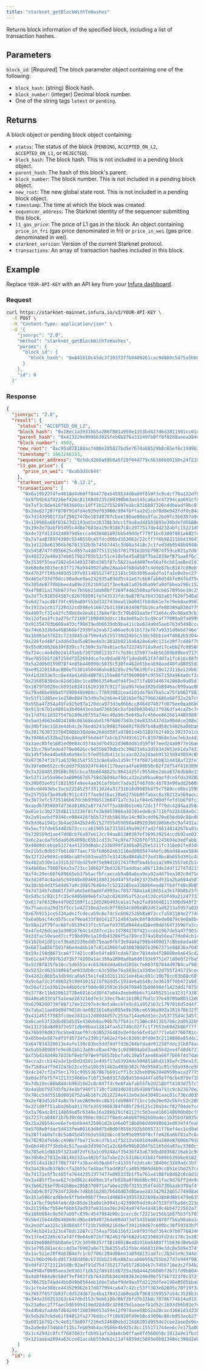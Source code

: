 ```yaml
---
title: "starknet_getBlockWithTxHashes"
---
```



Returns block information of the specified block, including a list of transaction hashes.

## Parameters

`block_id`: [*Required*] The block parameter object containing one of the following:

- `block_hash`: (string) Block hash.
- `block_number`: (integer) Decimal block number.
- One of the string tags `latest` or `pending`.

## Returns

A block object or pending block object containing:

- `status`: The status of the block (`PENDING`, `ACCEPTED_ON_L2`, `ACCEPTED_ON_L1`, or `REJECTED`).
- `block_hash`: The block hash.
  This is not included in a pending block object.
- `parent_hash`: The hash of this block's parent.
- `block_number`: The block number.
  This is not included in a pending block object.
- `new_root`: The new global state root.
  This is not included in a pending block object.
- `timestamp`: The time at which the block was created.
- `sequencer_address`: The Starknet identity of the sequencer submitting this block.
- `l1_gas_price`: The price of L1 gas in the block.
  An object containing `price_in_fri` (gas price denominated in fri) or `price_in_wei` (gas price
  denominated in wei).
- `starknet_version`: Version of the current Starknet protocol.
- `transactions`: An array of transaction hashes included in this block.

## Example

Replace `YOUR-API-KEY` with an API key from your [Infura dashboard](https://infura.io/dashboard).

### Request

<Tabs>
<TabItem value="cURL">

```bash
curl https://starknet-mainnet.infura.io/v3/YOUR-API-KEY \
  -X POST \
  -H "Content-Type: application/json" \
  -d '{
    "jsonrpc": "2.0",
    "method": "starknet_getBlockWithTxHashes",
    "params": {
      "block_id": {
        "block_hash": "0x041b10c45dc3f39372f7b9409261cac9d880c5d75a5bb077d028db20b1bd76c4"
      }
    },
    "id": 0
  }'
```

</TabItem>
</Tabs>

### Response

<Tabs>
<TabItem value="JSON">

```json
{
  "jsonrpc": "2.0",
  "result": {
    "status": "ACCEPTED_ON_L2",
    "block_hash": "0x18ec1a3931bb5a286f801a950e1153bd427d6d3811591cc01e6f074615a1f76",
    "parent_hash": "0x413229e9996b3025feb6b276a33249fb0ff0f92d8aeea284deb35ea4093dea2",
    "block_number": 4503,
    "new_root": "0xc95a878188acf408e285027bd5e7674a88529b8c65ef6c1999b3569aea8bc8",
    "timestamp": 1661246333,
    "sequencer_address": "0x5dcd266a80b8a5f29f04d779c6b166b80150c24f2180a75e82427242dab20a9",
    "l1_gas_price": {
      "price_in_wei": "0xab3d3c644"
    },
    "starknet_version": "0.12.2",
    "transactions": [
      "0x6a19b22f4fe4018d4d60ff844770a5459534d0a69f850f3c9cdcf70a132df94",
      "0x5fb5b63f0226ef426c81168d0235269398b63aa145ca6a3c47294caa691cfdc",
      "0x7af3c8de416f943660ac19ff1b12f552897eabc8316807320cddbeadf9bc01e",
      "0x2de627287f870f91dfd4e929df03980c994f6ffaa2d1cbf8d0e942fdf0c84d4",
      "0x7d1439901f2af25627470e18348787cbee190ae08ea3fac2be9fc3b6357a948",
      "0x119986a68f01623d2193ad1e26338b3dcc1f9a8add4503893e30bde7d6b80d1",
      "0x19e2e79abfb5495c4d8e7683ea19c918b7c8c2977517de4d232abfc15221d8f",
      "0x4e72fd133424d979d5ecca4d36481892bb549ddef779f1bc6340f001a682fe3",
      "0x7a7aa878974390c5546550c45fdcd66bd353063c22cff7f6b98211bb415043f",
      "0x1d1220e61366b36701332b3b74587443c3d08a3418c2c1fed3db9548b8940ec",
      "0x5458747fd956625cd857a4d07f51315b3781f9163b5b7987df59ce821a7d6f7",
      "0x402222e40e37eb6579b2785b53c51ce18e5e45a858f7ba1839ef875aa0f6c7f",
      "0x3539f55ea7282a543403278bd365f87c5622aa4d497ee56af6cb61ae8ed1d15",
      "0x68e8e3015ec6377176a944992fa8e28aab4f68dab07c4dde87bc8167c08ebf6",
      "0x47b3ff195d403d5197a9114055274f12181c56b3095aa6dfa1fa1e0e2ec27f6",
      "0x465ef3fd70dcc90adee9ae232935a83dd5c41e67c6b6fab6d5dbfe84fbd75c2",
      "0x305de8770bbbee4a09e22621b91d1f3ee9a81a07646a09fa9dfbbea296c152f",
      "0x4f8811a176b673fec7b56621dab0bff369f4463588aaf69cb6570956e10c25a",
      "0x3d77c910504507c826768091fe743533fdc9a8707e3043303a65f626f540ab0",
      "0x6d27aac48f79fc959a09f552d3327d30ea51bd0d1fb0dbb1e7e79eb0ae99077",
      "0x1972a1cb17120d32cd598e516672b31350163408fbb16cafe80389a83047755",
      "0x4907cf31e42fc59bb8e2ea6113b0ef8c3c70b092aa5ef72e64cd9c96ad3cb3e",
      "0x12dfaa3fc3a275cf2160f1b98403ddcc18a3e05a2c5cd9caf77009a0fa09992",
      "0x91354783b608a433cf98d19edb6639db9ba411cbe624a9d5aeb76345498ccc",
      "0x74e6323b9a458566bf2939fa2eab72a06ae9c61b173ef67a9331d0bbd746e",
      "0x1b061e37822c7233045c6750e4a5155730d24b5c530c50bb1e4fd682b5304c9",
      "0x226fed48f1add6d3ad5a85be4e2c2032b0218a6428e6a9c131e39f7cd46f76f",
      "0x55d830026b39f839cc7c309c3a70a01ac8a72224571da9ad17cebb2fc885695",
      "0x724cc4e4d9e24143abb7307208123577c7e36c37b977e4b56289b89bed7179f",
      "0xe7055b5f28f258df552694dcefea9dad076f1dedb053f4fdd7a1fc616c88f0",
      "0x5a2d0b0159078f4e05b440990c5035c530fe462e01bea690aad40fa88055da7",
      "0xe95220158ac886ef53014504d0abe85285c29c9619bfe120e123116e12db67",
      "0x41d2032e3cc6e44a4148b489781156e86fdf060988fc05567150a964a0cf2a0",
      "0x23685839dac61dd10bc1ce09653549adfd4f5e271fa003446742868e9a05d17",
      "0x1879fb020ecb591e824316103107c912f1ea9b7ebe3826db8946ac899aae067",
      "0x79a40be06ba57890040b900cc77693082cead101de7047ba5ca75fb662f583c",
      "0x53f11d85ee1e250e0047b3d9a7e2d64e410165ef6279662686a68f32a2b7c9d",
      "0x55ba4f854a49fe915e97a120dca973d3e86b6cc846497487fd075ee0ea66b0",
      "0x913c67b1e4001a3b40443ea3ad736b56c5afb68b9304b21f936dfa4ca2bc74",
      "0x1fd7dc1d327547b100e28f55a74ec40a96c5e645afc456ee8616614480989ff",
      "0x5ad1db62e4824188c06568eabd1f6f60673d3c24e8335437d3a90ddce208e29",
      "0x34bf36c31b3e44b4c2e76ed4243c8d83f66681f8d97b48a958c54026a0bba9d",
      "0x3917638733704590bb38dd4e264dd50fa97861d4b3289762f492c39237a1c67",
      "0x19466a532ba216c84ea9f56dd4f7a5cb37d491612fc8197068e3ae7eb3e4d24",
      "0x3aec8bfe1601ed9e84cd374a3d7b4522d368dd81d59f9f7eed24a0977e16a63",
      "0x15cc76efede4779e0626cc9455b870dbd3c39023a6a3d5b343953eb1da7423",
      "0x145f16e44be68a0a56e1c5fed55db411c1caac022a2daeb91323d845059c690",
      "0x973674f1b71a6329b354f5533c8e0a9a1a59cff4fb8714bb8314418af22fe1",
      "0x39fe0e652cc0cddd7936924f64641170aeca4fe690058c02f2df54f41b38962",
      "0x3a32d48539508c865cbca3bb6648825c9641425fc9554be2dea6376db80e159",
      "0x53f11e55a96e3a809667d5758d2604baf0dca32e2a9baa0aefdce5fda392020",
      "0x39b03ae51f182195fa9ee4aa361afbbdc7ada31f467d8c4b793e90add2b60c7",
      "0x6cdd403ebc3acb2218523f3311024a31731b16d9985b875c7589cce6bc1595d",
      "0x25755bf3e49a8c911c431f7ae8d16ac20a6275bb95fabac8a30212a560aeca3",
      "0x3b77efc5725186b67dcbb939b513b8471a7c3a1af84e67d0dffefd1b6f0fc37",
      "0xaed67850897d736381002a877474ff5a30d0e1e6b72dc1ff79dc42d4aa358a",
      "0x61e1c3b2735d81133236f81fe2b9855966a30381ede8c6711bfb22b184e0c38",
      "0x2a91aebdf9346ce984426fb5b72fdb58636e14c903cdd9670a656d60c86e08d",
      "0x5dd6a1941c3b4ae2442b24db1527955459850a48920369306b6e5c9af431a27",
      "0x5ecf3fde654402b72cccca619051b73150149a992ffad2f8614814267ba81d1",
      "0x728559d1ae47d08cb76a97e613cc94aa01380387ef369539254ccdb92ae0379",
      "0x6c2acdafb5dad6d64098c65b1cd33c74c0fe77d28f6f551245694e3edfabb1",
      "0x4088dceb1e51274a41259d8abc2336999f3305a0525e5311fc316e01fe83d45",
      "0x21b5c0db57fb61d977aec75bfb9662e63116ed09854744efc86ad48aae58463",
      "0x12f22e9091c698bca8fe503aea557e31418a884db2f2ed18bc8b655d391c4af",
      "0x4b2a530e1a331b327ded25e9f5e86d101743f0dfba4b5a1a25061557ab2b1ce",
      "0x4b60ac7980f64a3a723cc10662f3bd32673addbaca86f12de2ddf12747d215f",
      "0xf4c29ec66f689665eb37b5acfbfcaecab9a08a6ea9ea92a4475ea302c0d75d",
      "0x3d2df4c4ada5c94949e804691890136d44f5fe462372b45d531a2ba694a5073",
      "0x30cbb4d3f5d4d67a9c308576484e7c5232285ea3260b6eed87f64ff40c0b059",
      "0x7d724bfc8e81f2d7a6e5e65addfd993acf857780a1a618651a3e170b0b23fd9",
      "0x5d5c1c82c1fc35c9405689e6fa7a2c020395af52ce412dce5bf49a212477339",
      "0x617af6328e447002109f1c12d5280493ca1a17eb2fad93048113306d949f2f9",
      "0x7faecea29d75f5cc1e42216ed2edc07f6b54c600e892d52ad5233a5957a028e",
      "0x67b9151ce5334ade1fcdeca59c0e7dc5c6062526b8a8f3ccfa583184e2774d6",
      "0x6a0b4cf4cd5fbcce79ea433f8d14127124843a9c84f8dd8ede0879c9e0a8b4a",
      "0x50a12f79fac66fc0539433f1cb7aefe3705d944dad28ed9dd364f3596fa3ceb",
      "0x4fe426dcae2a30816764c1e247ce1bc1d7842787421cceb1967de5a47f901c7",
      "0x2dfac50eaed7ccf19bd09e1a10db43286f5a789ce374a58a56ea77de04cb14e",
      "0x1b2b41d01cef36a82330eddb75eae0f6f3e94a4a799b4400d17c86e6ada4657",
      "0x6873a856f503f86e4e4bb187c8142966fa030030005b3967371e98836af045f",
      "0x59c158d8673ca6f77421cc85e54fa097cda673bc7034ab4f28880e6a645cd25",
      "0x61ca47d997b1d73b774200a1ac356a2890ad0a6d0f93e9751d71d0e0f2fba5",
      "0x5228f835fb10cc5db551c4c65364ddda6bd1058cfe803f87044d9704caf903a",
      "0x5232c402534064fae933db6cc63c50be76a503e1a33dbe32d755f245735cec2",
      "0x42d2c06b5a3db9dca6a615e1fe81d2b11b21ee4b4c891c10b70cc63b08c60f8",
      "0x9c6a72c3f49032519043915215f92dd5c1914e6ab548c3e3619f70b472a9d1",
      "0x50af21e19b12e44bb6cbf9dde901593e16d4708403b096984f1423dd1f07594",
      "0x3778c11b029612720e60161d30f47a64a2eebd6b6c714495251ca3231f33873",
      "0x48ea633caf5a1eae263216d7e3c33ec7b4c1b10627bd1c37e49789a80112e03",
      "0x6298260739f887174e32297e4c9efa0ec6fe0c81a952163c1797016d5d44f7a",
      "0x7aba11ae89d8d79010c4e092161a8ab095e9b396ce6596a992a381b78632f57",
      "0x431451f7583fcdee2831a12d80d4d57c253a714ae6dd1ec2a53735d4c345f3a",
      "0x6cae53f22dbd03d535e430eb0ac90b7b7f541c71306c8413557b6c2d0532b9",
      "0x131216a8d9372e571dbe9baa12814faa52740c02ffc1f7653e69d2b86ff7ffb",
      "0x76b970d837bc5be03aef97c6385256482e2efde56fed1d7771ebd7760781c4",
      "0x65beda587edf5f45734fe239b1fa62e2fb4c8389c8fd0e3c2118886e85d4c2b",
      "0x647834320613e4afe139c83be5dd7ddffd3b284bfdade91238fddc31b874ac4",
      "0x5ab5d89897e9ed61bb13a80ce8ae470e1c0d9094abd3aa65bd2ee4f40db721c",
      "0xf5b414d49b7035bf0ebf978e9f6853bbcfa0c39a5faee86a66f7b66f4d7da0",
      "0xcca2ccb142a3e1bd5d2d2011e495f17a53924de5048518bd3195afc29ea1f2",
      "0x7168aa7f9412a3b22ce55a10b3514b2a403b382c76d55b81c01c58a938ce507",
      "0x4c347cf2a75ec1791c9955367867b691cff13c32beb0963940959baca37775b",
      "0x6de3fb7574121333466be710f13e6d317db9a5564d44fa05eff6cbe870ef1bc",
      "0x7db10ec88b84dcb96d10d2c8c047fdc9e0fabfab55fb2d218bff4103d75fc5c",
      "0x4a9bbf937d5fb24e3bf940f1718cf108340281054380f56a751c9cb23670e25",
      "0x78cc5dd5518d0018752a4b167c2612224e412e0a2e430401aac01c736cd035b",
      "0x2ef83d51bf4a8c7bfae2899e0cc8b31fdb989f715cc1db2be92e5bfc52c209f",
      "0x221d9ff51aba26ba01176fe3553666384f48bf29d125c20a34cf82704de7cec",
      "0x3a76adc8d114069ad5c6348e16a288b291fd212fc5d3eed166148690b0bcf80",
      "0x7217ca04871b7b39c0e390ec99127f0edca6eb8f992b89a4ec1b35bd78035de",
      "0x25a28b54cee6efe4b6b44f25861d2b1e6e0f18b696dd0998663ed034f4fea9",
      "0x5708e0fdac5d433fea00163d0d75d0d0f055b392b5055731f76ef4ec1cd8abd",
      "0x28ffa60afc8c5a045d455b3a5502d6cc83e95e0950f0cffe426a66f81a7c6cb",
      "0x78292dfeb6cc498e7fba715c6cd7b1a1f5212a5601d4e86a200e87606b791ba",
      "0x6bd46d7f3bdb4c517aaab3d3967d1a2c6b8e96b0204fb2165dda87ec3360cf",
      "0x785e61d8819f322a0f2df63a1c09248af35436f43a673dbd00360216ab1c9c9",
      "0x30b0e27832e38146232aa482bf3a7abe22c5310b141b81fb06b53956e018218",
      "0x5514a31b2f70b774ffa3bac4b36ab6fc41355fe2dca6c38400c3289adc3bf1a",
      "0x3a426adb3769ccfa2b55cfe4bacf5add83fca4853089d4b9cc051e1be257cec",
      "0x74172e5f3c485fa76442353377477e095333b1f5a761e4188fb8d02c6c0d1b2",
      "0x3a485ff5eae627cbd862c4609dc3fafb028a9f9bb0bc9911fac9d76ff2de9c0",
      "0x3b66291ef9b42b8ee29b8370071a7a6ea19bf315535df4db730baab370af4fb",
      "0x24b9c0f27934f22b9c7d8bb1b28b7b640403d8beae241342912865774988a0",
      "0x351a586cad8bde5ffbde99b7f9ea1d4865439357822608a38b0d8b1479e6358",
      "0x1a7bcf9e94fe4cd9c85de1ba0e1b9941c42399054d39c4f519f9fba8dc223de",
      "0x21159bcfb54ef6bb52ad93fa631aa36c2424a9747e434818c4bb4722582a713",
      "0x188b884c9e507a007c639c4547984b90c1cecc0cf2221e156b1b075b3fb7655",
      "0x56d15b44d0640869cd9be489497264e00dd73df5455b003078ff56a98aba149",
      "0x2eddfaa325c18d8845ff721b75808216d6ef391160d67c609bc30f59393bf9",
      "0x74cb241a323c476dc2287c1754aa75b6156f21e9f93f6df364c97b977683462",
      "0x13fed22d5c67af47f9e84e072bf782461f6f682d14235803fd2dc178c1e383e",
      "0x439e88605bb0a6e172c3d599257f38140018ea81910a6480ff1b63638ebd268",
      "0x1e795281ec4cc4d3e76902a8e713b8355a52fb9c46883169e3dc0e509e374f6",
      "0x1ac511e20f9ab384e7c1cb7706c284d06ee1a05d8131ad7cc20341e9c344e32",
      "0x2c96bd9bdcd0173d8dd08cb735bb234ba082acab6b956255b627d7e944f9817",
      "0xddfd7272311b588c92adf91d75d7352177a55728104b7c745b716e3c2f54b2",
      "0x4998af8695aea3e9301f1db32f89101d6725a2b04442b600bf2b71fd9b80449",
      "0x4d8f684a8c58df7ef4d1fdb7643d5b34d488363e246d9bf575b7323f0c372f6",
      "0x78625b74ad44bb049b0344eb16be7abef9de9aa5fd212ddfee196e8505bba0",
      "0x1cfe4e308ce443529962e17d877994ca647c42cc53ff303e02085c70f19f3a5",
      "0x7657f6571b83fcdd524d672e4ba178432a60eadbf9683399557a54c3526b1d3",
      "0x34da350253263c647dbd153c9eb6186c06f2bfd7b32b8c70786774b14a9157a",
      "0x23a0ec2f7faecb95595d19ed28dd9c320835d1aaee7b1d52c1b93d56b92e7cd",
      "0x44b8afa4dbfd64240f380390653a59e12f974aee68b52a20cacd3681d143304",
      "0x5eb267c6da61f84812fa2776ddcc7f19b920fd9e50cd3096c88cb053acb27f9",
      "0x6011b791c3c4e81f3e897f216e524680ebd11686201d9554e2cee2aee0e9ecc",
      "0x2a0e8e734bbbf135c7eb094b4ac9566e4b925c8cc155171744ee6c7e175a00f",
      "0x1c429d2c8fcf7687063cfdb951afa3da8cb0ffae8fd560058c1813a9e1fbcb8",
      "0x121aaba2894a63cce81acabb559eb2c114f4859dc5803e0b91349ec398d2eb0"
    ]
  },
  "id": 0
}
```

</TabItem>
</Tabs>
